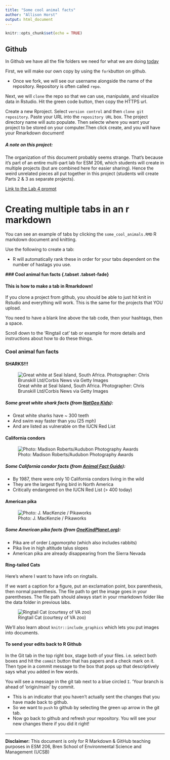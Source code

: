 ```yaml
---
title: "Some cool animal facts"
author: "Allison Horst"
output: html_document
---
```


```r
knitr::opts_chunk$set(echo = TRUE)
```


## Github

In Github we have all the file folders we need for what we are doing [today](https://github.com/allisonhorst/meet-github-esm-206)

First, we will make our own copy by using the `fork`button on github.

- Once we fork, we will see our username alongside the name of the repository. Repository is often called `repo`.

Next, we will `clone` the repo so that we can use, manipulate, and visualize data in Rstudio. Hit the green code button, then copy the HTTPS url. 

Create a new Rproject. Select `version control` and then `clone git repository`. Paste your URL into the `repository URL` box. The project directory name will auto populate. Then selecte where you want your project to be stored on your computer.Then click create, and you will have your Rmarkdown document!



##### A note on this project:

The organization of this document probably seems strange. That's because it's part of an entire multi-part lab for ESM 206, which students will create in multiple projects (but are combined here for easier sharing). Hence the weird unrelated pieces all put together in this project (students will create Parts 2 & 3 as separate projects).

[Link to the Lab 4 prompt](https://docs.google.com/document/d/1KX6_bKA8BOO0NdsUviVi0HCT-q9iTCtTYsS1dGNQJfU/edit?usp=sharing)

# Creating multiple tabs in an r markdown #

You can see an example of tabs by clicking the `some_cool_animals.RMD` R markdown document and knitting.

Use the following to create a tab: 

- R will automatically rank these in order for your tabs dependent on the number of hastags you use. 

**### Cool animal fun facts {.tabset .tabset-fade}**

#### This is how to make a tab in Rmarkdown!

If you clone a project from github, you should be able to just hit knit in Rstudio and everything will work. This is the same for the projects that YOU upload.

You need to have a blank line above the tab code, then your hashtags, then a space. 

Scroll down to the 'Ringtail cat' tab or example for more details and instructions about how to do these things.

### Cool animal fun facts {.tabset .tabset-fade}

#### SHARKS!!!

![Great white at Seal Island, South Africa. Photographer: Chris Brunskill Ltd/Corbis News via Getty Images](img/great_white.jpg)

##### Some great white shark facts (from [NatGeo Kids](https://www.natgeokids.com/uk/discover/animals/sea-life/great-white-sharks/)):

- Great white sharks have ~ 300 teeth
- And swim way faster than you (25 mph)
- And are listed as vulnerable on the IUCN Red List

#### California condors

![Photo: Madison Roberts/Audubon Photography Awards](img/condor.jpg)

##### Some California condor facts (from [Animal Fact Guide](https://animalfactguide.com/animal-facts/california-condor/)):

- By 1987, there were only 10 California condors living in the wild
- They are the largest flying bird in North America
- Critically endangered on the IUCN Red List (> 400 today)

#### American pika

![Photo: J. MacKenzie / Pikaworks](img/pika.jpg)

##### Some American pika facts (from [OneKindPlanet.org](https://onekindplanet.org/animal/pika-american/)):

- Pika are of order *Lagomorpha* (which also includes rabbits)
- Pika live in high altitude talus slopes
- American pika are already disappearing from the Sierra Nevada

#### Ring-tailed Cats

Here's where I want to have info on ringtails.

If we want a caption for a figure, put an exclamation point, box parenthesis, then normal parenthesis. The file path to get the image goes in your parentheses. The file path should always start in your rmarkdown folder like the data folder in previous labs.

![Ringtail Cat (courtesy of VA zoo)](img/ringtail_cat.jpg)

We'll also learn about `knitr::include_graphics` which lets you put images into documents.

#### To send your edits back to R Github

In the Git tab in the top right box, stage both of your files. i.e. select both boxes and hit the `commit` button that has papers and a check mark on it. Then type in a commit message to the box that pops up that descriptively says what you added in few words.

You will see a message in the git tab next to a blue circled `I`. 'Your branch is ahead of 'origin/main' by commit. 

- This is an indicator that you haven't actually sent the changes that you have made back to github. 
- So we want to `push` to github by selecting the green up arrow in the git tab.
- Now go back to github and refresh your repository. You will see your new changes there if you did it right!

###

----------
**Disclaimer:** This document is only for R Markdown & GitHub teaching purposes in ESM 206, Bren School of Environmental Science and Management (UCSB) 
